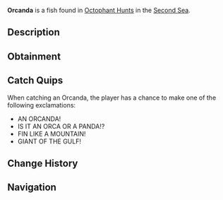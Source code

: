 {{FishInfobox
|image          = Orcanda.png
|rarity         = Limited
|event          = Animal Hunt
|sea            = Second Sea
|location       = [[Animals: Octophant]]
|sublocation    = 
|sources        = Fishing Rod
|radar_location = 
|prog_speed     = -90
|xp             = 3000
|weather        = Foggy
|time           = 
|season         = Winter
|bait           = Sapphire Krill
|base_weight    = 10000
|base_value     = 2000
|weight_range   = 7000
|base_chance    = 10
|base_resil     = 5
}}
'''Orcanda''' is a {{Rarity|Limited}} fish found in [[Octophant Hunt]]s in the [[Second Sea]].

== Description ==
{{Description|A large, slow-moving beast with a dorsal fin that cuts through the sea like a plow.|Bestiary Entry}}

== Obtainment ==
{{Description|It lumbers where the fog cloaks the horizon.|Bestiary Hint}}
{{Fish Availability|
Octophant Hunt/Octophant Catchable
Octophant Hunt/Octophant Uncatchable
|top_rods      = 
Free Spirit Rod\84837.76\116328.68;
Blazebringer Rod\73435\100901.51;
Azure Of Lagoon\66321.87\98144.36;
Challenger's Rod\65361.03\96736.79;
Tempest Rod\61126.36\90480.09;
Trident Rod\52423.74\72071.96;
Seraphic Rod\52108.12\76875.92;
Ethereal Prism Rod\44833.45\66097.78;
No-Life Rod\41974.57\61969.11;
Rod Of The Forgotten Fang\38545.71\56871.49;
Depthseeker Rod\34687.75\51239.1;
Rod Of The Exalted One\31956.34\47131.13;
Rod Of The Depths\29000.53\42798.22;
Avalanche Rod\28861.19\42633.69;
Steady Rod\27015.51\39927.37;
Volcanic Rod\26749.53\39500.87;
Zeus Rod\24147.2\35658.03
|recommended   = Free Spirit Rod
}}

== Catch Quips ==
When catching an Orcanda, the player has a chance to make one of the following exclamations:
* AN ORCANDA!
* IS IT AN ORCA OR A PANDA!?
* FIN LIKE A MOUNTAIN!
* GIANT OF THE GULF!

== Change History ==
{{Change History|{{subst:Current Version}}}}

== Navigation ==
{{Fish Navbox|Animals: Octophant}}